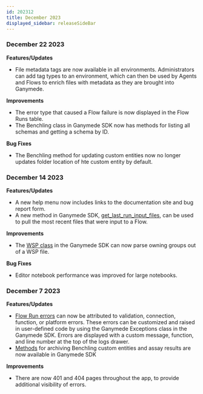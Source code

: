 ```yaml
---
id: 202312
title: December 2023
displayed_sidebar: releaseSideBar
---
```


### December 22 2023
**Features/Updates**
- File metadata tags are now available in all environments. Administrators can add tag types to an environment, which can then be used by Agents and Flows to enrich files with metadata as they are brought into Ganymede.

**Improvements**
- The error type that caused a Flow failure is now displayed in the Flow Runs table.
- The Benchling class in Ganymede SDK now has methods for listing all schemas and getting a schema by ID.

**Bug Fixes**
- The Benchling method for updating custom entities now no longer updates folder location of hte custom entity by default.

### December 14 2023
**Features/Updates**
- A new help menu now includes links to the documentation site and bug report form.
- A new method in Ganymede SDK, [get_last_run_input_files](../sdk/GanymedeClass#method-get_last_run_input_files), can be used to pull the most recent files that were input to a Flow.

**Improvements**
- The [WSP class](../sdk/markdowns/fcs) in the Ganymede SDK can now parse owning groups out of a WSP file.

**Bug Fixes**
- Editor notebook performance was improved for large notebooks.

### December 7 2023
**Features/Updates**
- [Flow Run errors](../app/flows/FlowView.mdx#error-attribution) can now be attributed to validation, connection, function, or platform errors. These errors can be customized and raised in user-defined code by using the Ganymede Exceptions class in the Ganymede SDK. Errors are displayed with a custom message, function, and line number at the top of the logs drawer.
- [Methods](../sdk/markdowns/benchling.benchling.md#function-benchlingarchive_custom_entity) for archiving Benchling custom entities and assay results are now available in Ganymede SDK

**Improvements**
- There are now 401 and 404 pages throughout the app, to provide additional visibility of errors.
